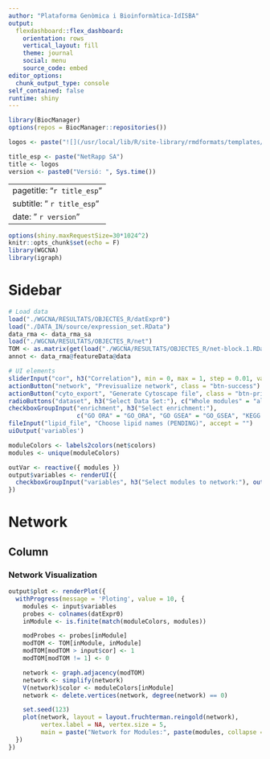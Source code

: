 ```yaml
---
author: "Plataforma Genòmica i Bioinformàtica-IdISBA"
output: 
  flexdashboard::flex_dashboard:
    orientation: rows
    vertical_layout: fill
    theme: journal
    social: menu
    source_code: embed
editor_options: 
  chunk_output_type: console
self_contained: false
runtime: shiny
---
```


```r
library(BiocManager)
options(repos = BiocManager::repositories())

logos <- paste("![](/usr/local/lib/R/site-library/rmdformats/templates/robobook/LogotipoCorporativo.png){width=15%}	![](/usr/local/lib/R/site-library/rmdformats/templates/robobook/Plataforma_Genomica.jpg){width=15%}	![](./rap.png){heigth=5% width=10%}")

title_esp <- paste("NetRapp SA")
title <- logos
version <- paste0("Versió: ", Sys.time())
```

---
pagetitle:  "`r title_esp`"
subtitle: " `r title_esp`"     
date: " `r version`"
---

```r
options(shiny.maxRequestSize=30*1024^2)
knitr::opts_chunk$set(echo = F)
library(WGCNA)
library(igraph)
```

Sidebar {.sidebar}
=====================================
```r
# Load data
load("./WGCNA/RESULTATS/OBJECTES_R/datExpr0")
load("./DATA_IN/source/expression_set.RData")
data_rma <- data_rma_sa
load("./WGCNA/RESULTATS/OBJECTES_R/net")
TOM <- as.matrix(get(load("./WGCNA/RESULTATS/OBJECTES_R/net-block.1.RData")))
annot <- data_rma@featureData@data

# UI elements
sliderInput("cor", h3("Correlation"), min = 0, max = 1, step = 0.01, value = 0)
actionButton("network", "Previsualize network", class = "btn-success")
actionButton("cyto_export", "Generate Cytoscape file", class = "btn-primary")
radioButtons("dataset", h3("Select Data Set:"), c("Whole modules" = "all", "Filtered modules" = "filtered"))
checkboxGroupInput("enrichment", h3("Select enrichment:"),
                   c("GO ORA" = "GO_ORA", "GO GSEA" = "GO_GSEA", "KEGG ORA" = "KEGG_ORA", "KEGG GSEA" = "KEGG_GSEA", "FaD ME" = "motifs"))
fileInput("lipid_file", "Choose lipid names (PENDING)", accept = "")
uiOutput('variables')

moduleColors <- labels2colors(net$colors)
modules <- unique(moduleColors)

outVar <- reactive({ modules })
output$variables <- renderUI({
  checkboxGroupInput("variables", h3("Select modules to network:"), outVar())
})
```

Network
=====================================

Column {data-width='70%'}
-----------------------------------------------------------------------

### Network Visualization

```r
output$plot <- renderPlot({
  withProgress(message = 'Ploting', value = 10, {
    modules <- input$variables
    probes <- colnames(datExpr0)
    inModule <- is.finite(match(moduleColors, modules))

    modProbes <- probes[inModule]
    modTOM <- TOM[inModule, inModule]
    modTOM[modTOM > input$cor] <- 1
    modTOM[modTOM != 1] <- 0

    network <- graph.adjacency(modTOM)
    network <- simplify(network)
    V(network)$color <- moduleColors[inModule]
    network <- delete.vertices(network, degree(network) == 0)

    set.seed(123)
    plot(network, layout = layout.fruchterman.reingold(network),
         vertex.label = NA, vertex.size = 5,
         main = paste("Network for Modules:", paste(modules, collapse = ", ")))
  })
})
```
